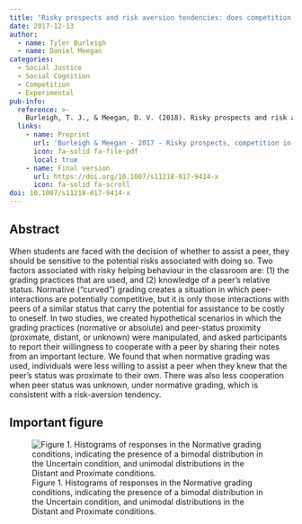 ```yaml
---
title: "Risky prospects and risk aversion tendencies: does competition in the classroom depend on grading practices and knowledge of peer-status?"
date: 2017-12-13
author:
  - name: Tyler Burleigh
  - name: Daniel Meegan
categories: 
  - Social Justice
  - Social Cognition
  - Competition
  - Experimental
pub-info:
  reference: >-
    Burleigh, T. J., & Meegan, D. V. (2018). Risky prospects and risk aversion tendencies: does competition in the classroom depend on grading practices and knowledge of peer-status?. Social Psychology of Education, 21, 323-335. doi: <a href="https://doi.org/10.1007/s11218-017-9414-x"><code>10.1007/s11218-017-9414-x</code></a>
  links:
    - name: Preprint
      url: 'Burleigh & Meegan - 2017 - Risky prospects, competition in the classroom.pdf'
      icon: fa-solid fa-file-pdf
      local: true
    - name: Final version
      url: https://doi.org/10.1007/s11218-017-9414-x
      icon: fa-solid fa-scroll
doi: 10.1007/s11218-017-9414-x
---
```


## Abstract

When students are faced with the decision of whether to assist a peer, they should be sensitive to the potential risks associated with doing so. Two factors associated with risky helping behaviour in the classroom are: (1) the grading practices that are used, and (2) knowledge of a peer’s relative status. Normative (“curved”) grading creates a situation in which peer-interactions are potentially competitive, but it is only those interactions with peers of a similar status that carry the potential for assistance to be costly to oneself. In two studies, we created hypothetical scenarios in which the grading practices (normative or absolute) and peer-status proximity (proximate, distant, or unknown) were manipulated, and asked participants to report their willingness to cooperate with a peer by sharing their notes from an important lecture. We found that when normative grading was used, individuals were less willing to assist a peer when they knew that the peer’s status was proximate to their own. There was also less cooperation when peer status was unknown, under normative grading, which is consistent with a risk-aversion tendency.


## Important figure

![Figure 1. Histograms of responses in the Normative grading conditions, indicating the presence of a bimodal distribution in the Uncertain condition, and unimodal distributions in the Distant and Proximate conditions.](fig1.jpg)


